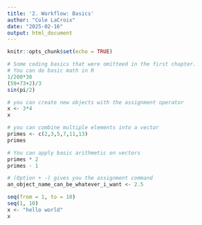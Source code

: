 ```yaml
---
title: '2. Workflow: Basics'
author: "Cole LaCroix"
date: "2025-02-16"
output: html_document
---
```


```r
knitr::opts_chunk$set(echo = TRUE)
```

```r
# Some coding basics that were omitteed in the first chapter. 
# You can do basic math in R
1/200*30
(59+73+2)/3
sin(pi/2)
```
```r
# you can create new objects with the assignment operator
x <- 3*4
x
```
```r
# you can combine multiple elements into a vector
primes <- c(2,3,5,7,11,13)
primes
```
```r
# You can apply basic arithmetic on vectors
primes * 2
primes - 1
```
```r
# (Option + -) gives you the assignment command
an_object_name_can_be_whatever_i_want <- 2.5
```

```r
seq(from = 1, to = 10)
seq(1, 10)
x <- "hello world"
x
```






























